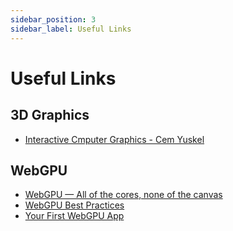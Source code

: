 ```yaml
---
sidebar_position: 3
sidebar_label: Useful Links
---
```


# Useful Links

## 3D Graphics

- [Interactive Cmputer Graphics - Cem Yuskel](https://www.youtube.com/playlist?list=PLplnkTzzqsZS3R5DjmCQsqupu43oS9CFN)

## WebGPU

- [WebGPU — All of the cores, none of the canvas](https://surma.dev/things/webgpu/)
- [WebGPU Best Practices](https://toji.dev/webgpu-best-practices/)
- [Your First WebGPU App](https://codelabs.developers.google.com/your-first-webgpu-app)
